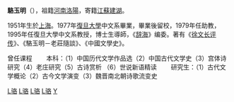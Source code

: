 '''駱玉明'''（{{bd|1951年||||L駱}}），祖籍[[河南|河南]][[洛陽|洛陽]]，寄籍[[江蘇|江蘇]][[建湖|建湖]]。

1951年生於[[上海|上海]]。1977年[[復旦大學|復旦大學]]中文系畢業，畢業後留校，1979年任助教，1995年任復旦大學中文系教授，博士生導師，《[[辞海|辞海]]》编委。著有《[[徐文长评传|徐文长评传]]》、《駱玉明－老莊隨談》、《中國文學史》。

曾任课程
　　本科：（1）中国历代文学作品选（2）中国古代文学史（3）宫体诗研究（4）老庄研究（5）古诗赏析 （6）世说新语精读
　　研究生：（1）古代文学概论（2）古今文学演变（3）魏晋南北朝诗歌流变史

{{China-academic-bio-stub}}

[[Category:洛陽人|L骆]]
[[Category:中国文学理论家|L骆]]
[[Category:中国字词典编纂者|L骆]]
[[Category:復旦大學校友|L骆]]
[[Category:駱姓|Y]]